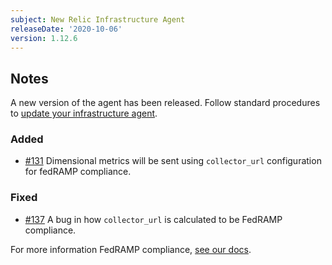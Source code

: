 ```yaml
---
subject: New Relic Infrastructure Agent
releaseDate: '2020-10-06'
version: 1.12.6
---
```


## Notes

A new version of the agent has been released. Follow standard procedures to [update your infrastructure agent](https://docs.newrelic.com/docs/infrastructure/install-configure-manage-infrastructure/update-or-uninstall/update-infrastructure-agent).

### Added

* [#131](https://github.com/newrelic/infrastructure-agent/pull/131) Dimensional metrics will be sent using `collector_url` configuration for fedRAMP compliance.

### Fixed

* [#137](https://github.com/newrelic/infrastructure-agent/issues/137) A bug in how `collector_url` is calculated to be FedRAMP compliance.

For more information FedRAMP compliance, [see our docs](https://docs.newrelic.com/docs/security/security-privacy/compliance/fedramp-compliant-endpoints#infrastructure-endpoints).
